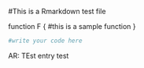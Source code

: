 #This is a Rmarkdown test file

function F {
  #this is a sample function
}
```r
#write your code here

```

AR: TEst entry\xcxzczdfasf
test
